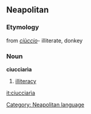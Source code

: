 ==Neapolitan==

===Etymology===
from ''[[ciùccio]]''- illiterate, donkey
===Noun===
'''ciucciarìa''' {{f}}
#[[illiteracy]]


[[Category: Neapolitan language]]
[[it:ciucciarìa]]